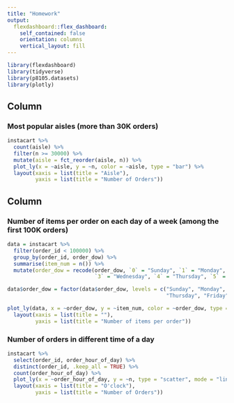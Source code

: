 ```yaml
---
title: "Homework"
output: 
  flexdashboard::flex_dashboard:
    self_contained: false
    orientation: columns
    vertical_layout: fill
---
```



```r
library(flexdashboard)
library(tidyverse)
library(p8105.datasets)
library(plotly)
```

Column {data-width=618}
-----------------------------------------------------------------------

### Most popular aisles (more than 30K orders)

```r
instacart %>%
  count(aisle) %>%
  filter(n >= 30000) %>%
  mutate(aisle = fct_reorder(aisle, n)) %>%
  plot_ly(x = ~aisle, y = ~n, color = ~aisle, type = "bar") %>%
  layout(xaxis = list(title = "Aisle"), 
         yaxis = list(title = "Number of Orders"))
```

Column {data-width=372}
-----------------------------------------------------------------------


### Number of items per order on each day of a week (among the first 100K orders)

```r
data = instacart %>% 
  filter(order_id < 100000) %>% 
  group_by(order_id, order_dow) %>% 
  summarise(item_num = n()) %>%
  mutate(order_dow = recode(order_dow, `0` = "Sunday", `1` = "Monday", `2` = "Tuesday", 
                            `3` = "Wednesday", `4` = "Thursday", `5` = "Friday", `6` = "Saturday"))

data$order_dow = factor(data$order_dow, levels = c("Sunday", "Monday", "Tuesday", "Wednesday", 
                                                   "Thursday", "Friday", "Saturday"))

plot_ly(data, x = ~order_dow, y = ~item_num, color = ~order_dow, type = "box") %>%
  layout(xaxis = list(title = ""),
         yaxis = list(title = "Number of items per order"))
```

### Number of orders in different time of a day

```r
instacart %>%
  select(order_id, order_hour_of_day) %>% 
  distinct(order_id, .keep_all = TRUE) %>% 
  count(order_hour_of_day) %>% 
  plot_ly(x = ~order_hour_of_day, y = ~n, type = "scatter", mode = "lines") %>% 
  layout(xaxis = list(title = "O'clock"), 
         yaxis = list(title = "Number of Orders"))
```